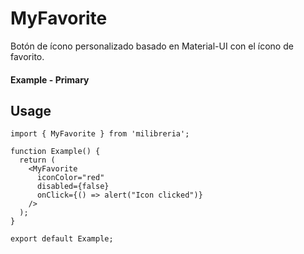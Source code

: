 
<Meta of={MyFavoriteStories} title="MyFavorite" />

# MyFavorite

Botón de ícono personalizado basado en Material-UI con el ícono de favorito.

#### Example - Primary

<Canvas of={MyFavoriteStories.Primary} />

## Usage

```tsx
import { MyFavorite } from 'milibreria';

function Example() {
  return (
    <MyFavorite
      iconColor="red"
      disabled={false}
      onClick={() => alert("Icon clicked")}
    />
  );
}

export default Example;
